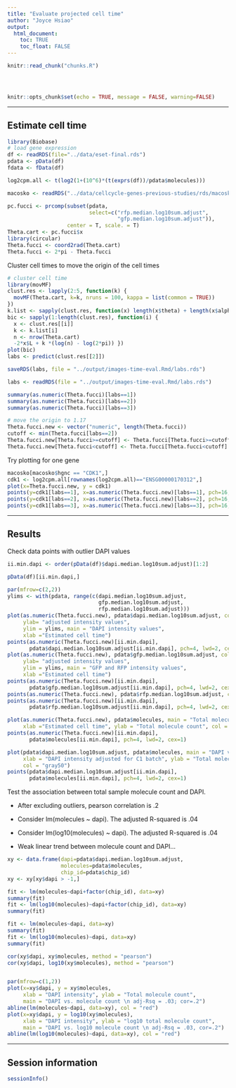 ```yaml
---
title: "Evaluate projected cell time"
author: "Joyce Hsiao"
output: 
  html_document:
    toc: TRUE
    toc_float: FALSE
---
```


<!-- The file analysis/chunks.R contains chunks that define default settings
shared across the workflowr files. -->
```r
knitr::read_chunk("chunks.R")
```

<!-- Update knitr chunk options -->
```r
```

<!-- Insert the date the file was last updated -->
```r
```

<!-- Insert the code version (Git commit SHA1) if Git repository exists and R
 package git2r is installed -->
```r
```

```r
knitr::opts_chunk$set(echo = TRUE, message = FALSE, warning=FALSE)
```


---

## Estimate cell time

```r
library(Biobase)
# load gene expression
df <- readRDS(file="../data/eset-final.rds")
pdata <- pData(df)
fdata <- fData(df)

log2cpm.all <- t(log2(1+(10^6)*(t(exprs(df))/pdata$molecules)))

macosko <- readRDS("../data/cellcycle-genes-previous-studies/rds/macosko-2015.rds")

pc.fucci <- prcomp(subset(pdata, 
                          select=c("rfp.median.log10sum.adjust",
                                   "gfp.median.log10sum.adjust")),
                   center = T, scale. = T)
Theta.cart <- pc.fucci$x
library(circular)
Theta.fucci <- coord2rad(Theta.cart)
Theta.fucci <- 2*pi - Theta.fucci
```

Cluster cell times to move the origin of the cell times

```r
# cluster cell time
library(movMF)
clust.res <- lapply(2:5, function(k) {
  movMF(Theta.cart, k=k, nruns = 100, kappa = list(common = TRUE))
})
k.list <- sapply(clust.res, function(x) length(x$theta) + length(x$alpha) + 1)
bic <- sapply(1:length(clust.res), function(i) {
  x <- clust.res[[i]]
  k <- k.list[i]
  n <- nrow(Theta.cart)
  -2*x$L + k *(log(n) - log(2*pi)) })
plot(bic)
labs <- predict(clust.res[[2]])

saveRDS(labs, file = "../output/images-time-eval.Rmd/labs.rds")
```


```r
labs <- readRDS(file = "../output/images-time-eval.Rmd/labs.rds")

summary(as.numeric(Theta.fucci)[labs==1])
summary(as.numeric(Theta.fucci)[labs==2])
summary(as.numeric(Theta.fucci)[labs==3])

# move the origin to 1.17
Theta.fucci.new <- vector("numeric", length(Theta.fucci))
cutoff <- min(Theta.fucci[labs==2])
Theta.fucci.new[Theta.fucci>=cutoff] <- Theta.fucci[Theta.fucci>=cutoff] - cutoff
Theta.fucci.new[Theta.fucci<cutoff] <- Theta.fucci[Theta.fucci<cutoff] - cutoff + 2*pi
```

Try plotting for one gene

```r
macosko[macosko$hgnc == "CDK1",]
cdk1 <- log2cpm.all[rownames(log2cpm.all)=="ENSG00000170312",]
plot(x=Theta.fucci.new, y = cdk1)
points(y=cdk1[labs==1], x=as.numeric(Theta.fucci.new)[labs==1], pch=16, cex=.7, col = "red")
points(y=cdk1[labs==2], x=as.numeric(Theta.fucci.new)[labs==2], pch=16, cex=.7, col = "forestgreen")
points(y=cdk1[labs==3], x=as.numeric(Theta.fucci.new)[labs==3], pch=16, cex=.7, col = "blue")
```



---

## Results

Check data points with outlier DAPI values

```r
ii.min.dapi <- order(pData(df)$dapi.median.log10sum.adjust)[1:2]

pData(df)[ii.min.dapi,]
```


```r
par(mfrow=c(2,2))
ylims <- with(pdata, range(c(dapi.median.log10sum.adjust,
                             gfp.median.log10sum.adjust,
                             rfp.median.log10sum.adjust)))
plot(as.numeric(Theta.fucci.new), pdata$dapi.median.log10sum.adjust, col = "blue", 
     ylab= "adjusted intensity values",
     ylim = ylims, main = "DAPI intensity values",
     xlab ="Estimated cell time")
points(as.numeric(Theta.fucci.new)[ii.min.dapi],
       pdata$dapi.median.log10sum.adjust[ii.min.dapi], pch=4, lwd=2, cex=1)
plot(as.numeric(Theta.fucci.new), pdata$gfp.median.log10sum.adjust, col = "forestgreen", 
     ylab= "adjusted intensity values",
     ylim = ylims, main = "GFP and RFP intensity values",
     xlab ="Estimated cell time")
points(as.numeric(Theta.fucci.new)[ii.min.dapi],
       pdata$gfp.median.log10sum.adjust[ii.min.dapi], pch=4, lwd=2, cex=1)
points(as.numeric(Theta.fucci.new), pdata$rfp.median.log10sum.adjust, col = "red")
points(as.numeric(Theta.fucci.new)[ii.min.dapi],
       pdata$rfp.median.log10sum.adjust[ii.min.dapi], pch=4, lwd=2, cex=1)

plot(as.numeric(Theta.fucci.new), pdata$molecules, main = "Total molecule count",
     xlab ="Estimated cell time", ylab = "Total molecule count", col = "gray50")
points(as.numeric(Theta.fucci.new)[ii.min.dapi],
       pdata$molecules[ii.min.dapi], pch=4, lwd=2, cex=1)

plot(pdata$dapi.median.log10sum.adjust, pdata$molecules, main = "DAPI vs. molecule count",
     xlab = "DAPI intensity adjusted for C1 batch", ylab = "Total molecule count", 
     col = "gray50")
points(pdata$dapi.median.log10sum.adjust[ii.min.dapi],
       pdata$molecules[ii.min.dapi], pch=4, lwd=2, cex=1)
```

Test the association between total sample molecule count and DAPI.

* After excluding outliers, pearson correlation is .2

* Consider lm(molecules ~ dapi). The adjusted R-squared is .04

* Consider lm(log10(molecules) ~ dapi). The adjusted R-squared is .04

* Weak linear trend between molecule count and DAPI...


```r
xy <- data.frame(dapi=pdata$dapi.median.log10sum.adjust,
                 molecules=pdata$molecules,
                 chip_id=pdata$chip_id)
xy <- xy[xy$dapi > -1,]

fit <- lm(molecules~dapi+factor(chip_id), data=xy)
summary(fit)
fit <- lm(log10(molecules)~dapi+factor(chip_id), data=xy)
summary(fit)

fit <- lm(molecules~dapi, data=xy)
summary(fit)
fit <- lm(log10(molecules)~dapi, data=xy)
summary(fit)

cor(xy$dapi, xy$molecules, method = "pearson")
cor(xy$dapi, log10(xy$molecules), method = "pearson")


par(mfrow=c(1,2))
plot(x=xy$dapi, y = xy$molecules,
     xlab = "DAPI intensity", ylab = "Total molecule count",
     main = "DAPI vs. molecule count \n adj-Rsq = .03; cor=.2")
abline(lm(molecules~dapi, data=xy), col = "red")
plot(x=xy$dapi, y = log10(xy$molecules),
     xlab = "DAPI intensity", ylab = "log10 total molecule count",
     main = "DAPI vs. log10 molecule count \n adj-Rsq = .03, cor=.2")
abline(lm(log10(molecules)~dapi, data=xy), col = "red")

```


---

## Session information

```r
sessionInfo()
```

